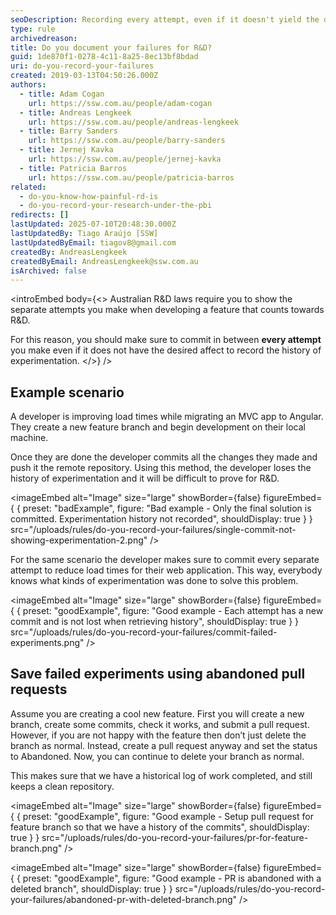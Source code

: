 ```yaml
---
seoDescription: Recording every attempt, even if it doesn't yield the desired results, helps prove R&D efforts and provides valuable experimentation history.
type: rule
archivedreason:
title: Do you document your failures for R&D?
guid: 1de870f1-0278-4c11-8a25-8ec13bf8bdad
uri: do-you-record-your-failures
created: 2019-03-13T04:50:26.000Z
authors:
  - title: Adam Cogan
    url: https://ssw.com.au/people/adam-cogan
  - title: Andreas Lengkeek
    url: https://ssw.com.au/people/andreas-lengkeek
  - title: Barry Sanders
    url: https://ssw.com.au/people/barry-sanders
  - title: Jernej Kavka
    url: https://ssw.com.au/people/jernej-kavka
  - title: Patricia Barros
    url: https://ssw.com.au/people/patricia-barros
related:
  - do-you-know-how-painful-rd-is
  - do-you-record-your-research-under-the-pbi
redirects: []
lastUpdated: 2025-07-10T20:48:30.000Z
lastUpdatedBy: Tiago Araújo [SSW]
lastUpdatedByEmail: tiagov8@gmail.com
createdBy: AndreasLengkeek
createdByEmail: AndreasLengkeek@ssw.com.au
isArchived: false
---
```


<introEmbed
  body={<>
Australian R&D laws require you to show the separate attempts you make when developing a feature that counts towards R&D.

For this reason, you should make sure to commit in between **every attempt** you make even if it does not have the desired affect to record the history of experimentation.
  </>}
/>
## Example scenario

A developer is improving load times while migrating an MVC app to Angular. They create a new feature branch and begin development on their local machine.

Once they are done the developer commits all the changes they made and push it the remote repository. Using this method, the developer loses the history of experimentation and it will be difficult to prove for R&D.

<imageEmbed
  alt="Image"
  size="large"
  showBorder={false}
  figureEmbed={ {
    preset: "badExample",
    figure: "Bad example - Only the final solution is committed. Experimentation history not recorded",
    shouldDisplay: true
  } }
  src="/uploads/rules/do-you-record-your-failures/single-commit-not-showing-experimentation-2.png"
/>

For the same scenario the developer makes sure to commit every separate attempt to reduce load times for their web application. This way, everybody knows what kinds of experimentation was done to solve this problem.

<imageEmbed
  alt="Image"
  size="large"
  showBorder={false}
  figureEmbed={ {
    preset: "goodExample",
    figure: "Good example - Each attempt has a new commit and is not lost when retrieving history",
    shouldDisplay: true
  } }
  src="/uploads/rules/do-you-record-your-failures/commit-failed-experiments.png"
/>

## Save failed experiments using abandoned pull requests

Assume you are creating a cool new feature. First you will create a new branch, create some commits, check it works, and submit a pull request. However, if you are not happy with the feature then don’t just delete the branch as normal. Instead, create a pull request anyway and set the status to Abandoned. Now, you can continue to delete your branch as normal.

This makes sure that we have a historical log of work completed, and still keeps a clean repository.

<imageEmbed
  alt="Image"
  size="large"
  showBorder={false}
  figureEmbed={ {
    preset: "goodExample",
    figure: "Good example - Setup pull request for feature branch so that we have a history of the commits",
    shouldDisplay: true
  } }
  src="/uploads/rules/do-you-record-your-failures/pr-for-feature-branch.png"
/>

<imageEmbed
  alt="Image"
  size="large"
  showBorder={false}
  figureEmbed={ {
    preset: "goodExample",
    figure: "Good example - PR is abandoned with a deleted branch",
    shouldDisplay: true
  } }
  src="/uploads/rules/do-you-record-your-failures/abandoned-pr-with-deleted-branch.png"
/>
